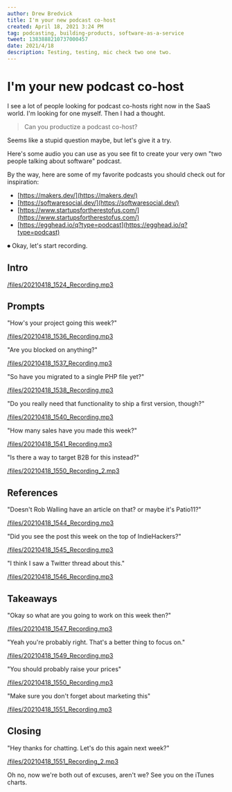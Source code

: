 ```yaml
---
author: Drew Bredvick
title: I'm your new podcast co-host
created: April 18, 2021 3:24 PM
tag: podcasting, building-products, software-as-a-service
tweet: 1383888210737000457
date: 2021/4/18
description: Testing, testing, mic check two one two.
---
```



<OGImage title="I'm your new podcast co-host" />

# I'm your new podcast co-host

I see a lot of people looking for podcast co-hosts right now in the SaaS world. I'm looking for one myself. Then I had a thought.

> Can you productize a podcast co-host?

Seems like a stupid question maybe, but let's give it a try.

Here's some audio you can use as you see fit to create your very own "two people talking about software" podcast.

By the way, here are some of my favorite podcasts you should check out for inspiration:

- [https://makers.dev/](https://makers.dev/)
- [https://softwaresocial.dev/](https://softwaresocial.dev/)
- [https://www.startupsfortherestofus.com/](https://www.startupsfortherestofus.com/)
- [https://egghead.io/q?type=podcast](https://egghead.io/q?type=podcast)

⏺ Okay, let's start recording.

## Intro

[/files/20210418_1524_Recording.mp3](/files/20210418_1524_Recording.mp3)

## Prompts

"How's your project going this week?"

[/files/20210418_1536_Recording.mp3](/files/20210418_1536_Recording.mp3)

"Are you blocked on anything?"

[/files/20210418_1537_Recording.mp3](/files/20210418_1537_Recording.mp3)

"So have you migrated to a single PHP file yet?"

[/files/20210418_1538_Recording.mp3](/files/20210418_1538_Recording.mp3)

"Do you really need that functionality to ship a first version, though?"

[/files/20210418_1540_Recording.mp3](/files/20210418_1540_Recording.mp3)

"How many sales have you made this week?"

[/files/20210418_1541_Recording.mp3](/files/20210418_1541_Recording.mp3)

"Is there a way to target B2B for this instead?"

[/files/20210418_1550_Recording_2.mp3](/files/20210418_1550_Recording_2.mp3)

## References

"Doesn't Rob Walling have an article on that? or maybe it's Patio11?"

[/files/20210418_1544_Recording.mp3](/files/20210418_1544_Recording.mp3)

"Did you see the post this week on the top of IndieHackers?"

[/files/20210418_1545_Recording.mp3](/files/20210418_1545_Recording.mp3)

"I think I saw a Twitter thread about this."

[/files/20210418_1546_Recording.mp3](/files/20210418_1546_Recording.mp3)

## Takeaways

"Okay so what are you going to work on this week then?"

[/files/20210418_1547_Recording.mp3](/files/20210418_1547_Recording.mp3)

"Yeah you're probably right. That's a better thing to focus on."

[/files/20210418_1549_Recording.mp3](/files/20210418_1549_Recording.mp3)

"You should probably raise your prices"

[/files/20210418_1550_Recording.mp3](/files/20210418_1550_Recording.mp3)

"Make sure you don't forget about marketing this"

[/files/20210418_1551_Recording.mp3](/files/20210418_1551_Recording.mp3)

## Closing

"Hey thanks for chatting. Let's do this again next week?"

[/files/20210418_1551_Recording_2.mp3](/files/20210418_1551_Recording_2.mp3)

Oh no, now we're both out of excuses, aren't we? See you on the iTunes charts.
